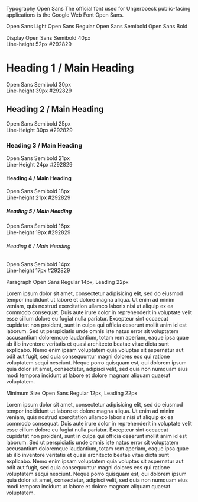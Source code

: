 
<Meta title="Design/Typography" />

<style>{`
  @import url('https://fonts.googleapis.com/css2?family=Open+Sans:wght@300;400;600&display=swap');

  .title {
    display: block;
    color: #292829;
    font-family: 'Open Sans', sans-serif;
    font-size: 1.875rem;
    font-weight: 600;
    margin-bottom: 48px;
  }

  .description {
    color: #292829;
    display: block;
    font-family: 'Open Sans', sans-serif;
    font-size: .875rem;
    margin-bottom: 38px;
  }

  .opensans {
    color: #292829;
    display: block;
    font-family: 'Open Sans', sans-serif;
    font-size: 1.5625rem;
    margin-bottom: 12px;
  }

  .opensans--light {
    font-weight: 300;
  }

  .opensans--semibold {
    font-weight: 600;
  }

  .opensans--bold {
    font-weight: 700;
  }

  .headings {
    margin-top: 64px;
  }

  .headings__heading {
    align-items: center;
    border-bottom: 1px solid #D8D9DA;
    display: flex;
    justify-content: space-between;
    margin-bottom: 32px;
    padding-bottom: 32px;
  }

  @media only screen and (max-width: 767px) {
    .headings__heading {
      align-items: initial;
      flex-direction: column;
    }
  }

  .headings__heading:last-child {
    border-bottom: none;
  }

  .display {
    color: #292829;
    font-family: 'Open Sans', sans-serif;
    font-size: 2.5rem;
    font-weight: 600;
    width: 50%;
  }

  .h1 {
    border: none;
    color: #292829;
    font-family: 'Open Sans', sans-serif;
    font-size: 1.875rem;
    font-weight: 600;
    line-height: 39px;
    width: 50%;
  }

  .h2  {
    border: none;
    color: #292829;
    font-family: 'Open Sans', sans-serif;
    font-size: 1.5625rem;
    font-weight: 600;
    line-height: 30px;
    width: 50%;
  }

  .h3  {
    border: none;
    color: #292829;
    font-family: 'Open Sans', sans-serif;
    font-size: 1.3125rem;
    font-weight: 600;
    line-height: 24px;
    width: 50%;
  }

  .h4  {
    border: none;
    color: #292829;
    font-family: 'Open Sans', sans-serif;
    font-size: 1.125rem;
    font-weight: 600;
    line-height: 21px;
    width: 50%;
  }

  .h5  {
    border: none;
    color: #292829;
    font-family: 'Open Sans', sans-serif;
    font-size: 1rem;
    font-weight: 600;
    line-height: 19px;
    width: 50%;
  }

  .h6  {
    border: none;
    color: #292829;
    font-family: 'Open Sans', sans-serif;
    font-size: .875rem;
    font-weight: 600;
    line-height: 17px;
    width: 50%;
  }

  .paragraph {
    color: #292829;
    font-family: 'Open Sans', sans-serif;
    font-size: .875rem;
    line-height: 22px;
    margin-bottom: 24px;
  }

  .paragraph--small {
    color: #292829;
    font-family: 'Open Sans', sans-serif;
    font-size: .75rem;
    line-height: 22px;
    margin-bottom: 24px;
  }

  @media only screen and (max-width: 767px) {
    .display,
    .h1,
    .h2,
    .h3,
    .h4,
    .h5,
    .h6,
    .paragraph,
    .paragraph--small {
      margin-bottom: 12px;
      width: 100%;
    }
  }
`}</style>

<span className="title">Typography</span>
<span className="opensans opensans--semibold">Open Sans</span>
<span className="description">The official font used for Ungerboeck public-facing applications is the Google Web Font Open Sans.</span>

<span className="opensans opensans--light">Open Sans Light</span>
<span className="opensans">Open Sans Regular</span>
<span className="opensans opensans--semibold">Open Sans Semibold</span>
<span className="opensans opensans--bold">Open Sans Bold</span>

<div className="headings">
  <div className="headings__heading">
    <span className="display">Display</span>
    <span className="display">Open Sans Semibold 40px<br />Line-height 52px #292829</span>
  </div>

  <div className="headings__heading">
    <h1 className="h1">Heading 1 / Main Heading</h1>
    <span className="h1">Open Sans Semibold 30px<br />Line-height 39px #292829</span>
  </div>

  <div className="headings__heading">
    <h2 className="h2">Heading 2 / Main Heading</h2>
    <span className="h2">Open Sans Semibold 25px<br />Line-Height 30px #292829</span>
  </div>

  <div className="headings__heading">
    <h3  className="h3">Heading 3 / Main Heading</h3>
    <span className="h3">Open Sans Semibold 21px<br />Line-Height 24px #292829</span>
  </div>

  <div className="headings__heading">
    <h4 className="h4">Heading 4 / Main Heading</h4>
    <span className="h4">Open Sans Semibold 18px<br />Line-height 21px #292829</span>
  </div>

  <div className="headings__heading">
    <h5 className="h5">Heading 5 / Main Heading</h5>
    <span className="h5">Open Sans Semibold 16px<br />Line-height 19px #292829</span>
  </div>

  <div className="headings__heading">
    <h6 className="h6">Heading 6 / Main Heading</h6>
    <span className="h6">Open Sans Semibold 14px<br />Line-height 17px #292829</span>
  </div>
</div>

<p className="paragraph">Paragraph Open Sans Regular 14px, Leading 22px</p>

<p className="paragraph">
  Lorem ipsum dolor sit amet, consectetur adipisicing elit, sed do eiusmod tempor incididunt ut labore et dolore magna
  aliqua. Ut enim ad minim veniam, quis nostrud exercitation ullamco laboris nisi ut aliquip ex ea commodo consequat.
  Duis aute irure dolor in reprehenderit in voluptate velit esse cillum dolore eu fugiat nulla pariatur. Excepteur sint
  occaecat cupidatat non proident, sunt in culpa qui officia deserunt mollit anim id est laborum. Sed ut perspiciatis
  unde omnis iste natus error sit voluptatem accusantium doloremque laudantium, totam rem aperiam, eaque ipsa quae ab
  illo inventore veritatis et quasi architecto beatae vitae dicta sunt explicabo. Nemo enim ipsam voluptatem quia
  voluptas sit aspernatur aut odit aut fugit, sed quia consequuntur magni dolores eos qui ratione voluptatem sequi
  nesciunt. Neque porro quisquam est, qui dolorem ipsum quia dolor sit amet, consectetur, adipisci velit, sed quia non
  numquam eius modi tempora incidunt ut labore et dolore magnam aliquam quaerat voluptatem.
</p>

<p className="paragraph paragraph--small">Minimum Size Open Sans Regular 12px, Leading 22px</p>

<p className="paragraph paragraph--small">
  Lorem ipsum dolor sit amet, consectetur adipisicing elit, sed do eiusmod tempor incididunt ut labore et dolore magna
  aliqua. Ut enim ad minim veniam, quis nostrud exercitation ullamco laboris nisi ut aliquip ex ea commodo consequat.
  Duis aute irure dolor in reprehenderit in voluptate velit esse cillum dolore eu fugiat nulla pariatur. Excepteur sint
  occaecat cupidatat non proident, sunt in culpa qui officia deserunt mollit anim id est laborum. Sed ut perspiciatis
  unde omnis iste natus error sit voluptatem accusantium doloremque laudantium, totam rem aperiam, eaque ipsa quae ab
  illo inventore veritatis et quasi architecto beatae vitae dicta sunt explicabo. Nemo enim ipsam voluptatem quia
  voluptas sit aspernatur aut odit aut fugit, sed quia consequuntur magni dolores eos qui ratione voluptatem sequi
  nesciunt. Neque porro quisquam est, qui dolorem ipsum quia dolor sit amet, consectetur, adipisci velit, sed quia non
  numquam eius modi tempora incidunt ut labore et dolore magnam aliquam quaerat voluptatem.
</p>
